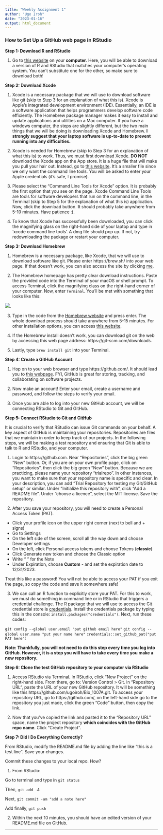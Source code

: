 ```yaml
---
title: "Weekly Assignment 1"
author: "Ugo Iroh"
date: "2023-01-16"
output: html_document
---
```

### How to Set Up a GitHub web page in RStudio    

**Step 1: Download R and RStudio**

1. Go to [this website](https://posit.co/download/rstudio-desktop/) on your **computer**. Here, you will be able to download a version of R and RStudio that matches your computer’s operating system. You can't substitute one for the other, so make sure to download both!

**Step 2: Download Xcode** 

1. Xcode is a necessary package that we will use to download software like git (skip to Step 3 for an explanation of what this is). Xcode is Apple's integrated development environment (IDE). Essentially, an IDE is a software application that helps programmers develop software code efficiently. The Homebrew package manager makes it easy to install and update applications and utilities on a Mac computer. If you have a windows computer, the steps are slightly different, but the two main things that we will be doing is downloading Xcode and Homebrew. **I strongly suggest that your laptop software is up-to-date to prevent running into any difficulties.** 

2. Xcode is needed for Homebrew (skip to Step 3 for an explanation of what this is) to work. Thus, we must first download Xcode. **DO NOT** download the Xcode app on the App store. It is a huge file that will make you pull your hair out. Instead, go to [this website](https://idmsa.apple.com/IDMSWebAuth/signin.html?path=%2Fdownload%2Fall%2F%3Fq%3DXcode&appIdKey=891bd3417a7776362562d2197f89480a8547b108fd934911bcbea0110d07f757&rv=0). It's a smaller file since we only want the command line tools. You will be asked to enter your Apple credentials (it's safe, I promise). 

3. Please select the "Command Line Tools for Xcode" option. It is probably the first option that you see on the page. Xcode Command Line Tools are tools for software developers that run on the command line, in the Terminal (skip to Step 5 for the explanation of what this is) application. Now, click the download button. It should probably take anywhere from 5-10 minutes. Have patience :). 

4. To know that Xcode has successfully been downloaded, you can click the magnifying glass on the right-hand side of your laptop and type in 'xcode command line tools'. A dmg file should pop up. If not, try redownloading the package or restart your computer.

**Step 3: Download Homebrew**

1. Homebrew is a necessary package, like Xcode, that we will use to download software like git. Please enter https://brew.sh/ into your web page. If that doesn't work, you can also access the site by clicking [me](https://brew.sh/).   

2. The Homebrew homepage has pretty clear download instructions. Paste the provided code into the Terminal of your macOS or shell prompt. To access Terminal, click the magnifying class on the right-hand corner of your computer. Now, enter `Terminal`. You'll be met with something that looks like this:         

![](https://jumpcloud.com//wp-content/uploads/2022/03/mac-command-line-3.png).  

3. Type in the code from the [Homebrew website](https://brew.sh/) and press enter. The whole download process should take anywhere from 5-15 minutes. For other installation options, you can access [this website](https://docs.brew.sh/Installation). 

4. If the Homebrew install doesn't work, you can download git on the web by accessing this web page address: https://git-scm.com/downloads.

5. Lastly, type `brew install git` into your Terminal.

**Step 4: Create a GitHub Account**  

1. Hop on to your web browser and type https://github.com/. It should lead you to [this webpage](https://github.com/). FYI, GitHub is great for storing, tracking, and collaborating on software projects. 

2. Now make an account! Enter your email, create a username and password, and follow the steps to verify your email. 

3. Once you are able to log into your new GitHub account, we will be connecting RStudio to Git and GitHub.

**Step 5: Connect RStudio to Git and GitHub** 

It is crucial to verify that RStudio can issue Git commands on your behalf. A key aspect of GitHub is maintaining your repositories. Repositories are files that we maintain in order to keep track of our projects. In the following steps, we will be making a test repository and ensuring that Git is able to talk to R and RStudio, and your computer.   

1. Login to https://github.com. Near “Repositories”, click the big green “New” button. Or, if you are on your own profile page, click on “Repositories”, then click the big green “New” button. Because we are practicing, please name your repository "trialrepo". In other instances, you want to make sure that your repository name is specific and clear. In your description, you can add “Trial Repository for testing my Git/GitHub setup” or similar. Under "Initialize this repository with", click "Add a README file". Under "choose a licence", select the MIT license. Save the repository. 

2. After you save your repository, you will need to create a Personal Access Token (PAT).   
  + Click your profile icon on the upper right corner (next to bell and + signs) 
  + Go to Settings   
  + On the left side of the screen, scroll all the way down and choose Developer settings 
  + On the left, click Personal access tokens and choose Tokens (**classic**) 
  + Click Generate new token and choose the Classic option 
  + Write “ ” for the Note 
  + Under Expiration, choose **Custom** - and set the expiration date to 12/31/2023. 

Treat this like a password! You will not be able to access your PAT if you exit the page, so copy the code and save it somewhere safe! 

3. We can call an R function to explicitly store your PAT. For this to work, we must do something in command line or in RStudio that triggers a credential challenge. The R package that we will use to access the Git credential store is [credentials](https://docs.ropensci.org/credentials/). Install the credentials package by typing this in the console: `install.packages("credentials")`. Next, run these codes:

`git config --global user.email "put github email here"`
`git config --global user.name "put your name here"`
`credentials::set_github_pat("put PAT here")` 

**Note: Thankfully, you will not need to do this step every time you log into GitHub. However, it is a step you will have to take every time you make a new repository.**

**Step 6: Clone the test GitHub repository to your computer via RStudio**

1. Access RStudio via Terminal. In RStudio, click "New Project" on the right-hand side. From there, go to: Version Control > Git. In “Repository URL”, paste the URL of your new GitHub repository. It will be something like this https://github.com/ugoiroh/Bio_1007A.git. To access your repository URL, go to https://github.com/, on the left-hand side go to the repository you just made, click the green "Code" button, then copy the link. 

2. Now that you've copied the link and pasted it to the "Repository URL" space, name the project repository **which coincides with the GitHub repo name**. Click "Create Project". 

**Step 7: Did I Do Everything Correctly?**

From RStudio, modify the README.md file by adding the line like “this is a test line”. Save your changes.

Commit these changes to your local repo. How?

1. From RStudio:

Go to terminal and type in `git status`  

Then, `git add -A`  

Next, `git commit -am "add a note here"` 

Add finally, `git push` 

2. Within the next 10 minutes, you should have an edited version of your README.md file on GitHub.

------

